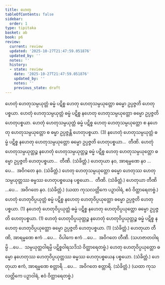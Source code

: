 ```yaml
---
title: ဟေတု
tableOfContents: false
sidebar:
  order: 1
type: tipitaka
basket: ab
book: p6
review:
  current: review
  updated: '2025-10-27T21:47:59.051876'
  updated_by: ''
  notes: ''
  history:
  - state: review
    date: '2025-10-27T21:47:59.051876'
    updated_by: ''
    notes: ''
    previous_state: draft
---
```



<ReviewStatus review={frontmatter.review} showDetails={true} />

<HypothesisAnnotation frontmatter={frontmatter} />

<DynamicBreadcrumb />

<Division number="12" book="p6" e="ch" v="39" p="42">

<Paragraph number="27" book="p6">
ဟေတုံ ဟေတုသမ္ပယုတ္တံ ဓမ္မံ ပဋိစ္စ ဟေတု ဟေတုသမ္ပယုတ္တော ဓမ္မော ဥပ္ပဇ္ဇတိ ဟေတုပစ္စယာ. ဟေတုံ ဟေတုသမ္ပယုတ္တံ ဓမ္မံ ပဋိစ္စ နဟေတု ဟေတုသမ္ပယုတ္တော ဓမ္မော ဥပ္ပဇ္ဇတိ ဟေတုပစ္စယာ. ဟေတုံ ဟေတုသမ္ပယုတ္တံ ဓမ္မံ ပဋိစ္စ ဟေတု ဟေတုသမ္ပယုတ္တော စ နဟေတု ဟေတုသမ္ပယုတ္တော စ ဓမ္မာ ဥပ္ပဇ္ဇန္တိ ဟေတုပစ္စယာ. (3)
</Paragraph>

<Paragraph number="28" book="p6">
နဟေတုံ ဟေတုသမ္ပယုတ္တံ ဓမ္မံ ပဋိစ္စ နဟေတု ဟေတုသမ္ပယုတ္တော ဓမ္မော ဥပ္ပဇ္ဇတိ ဟေတုပစ္စယာ…  တီဏိ.
</Paragraph>

<Paragraph number="29" book="p6">
ဟေတုံ ဟေတုသမ္ပယုတ္တဉ္စ နဟေတုံ ဟေတုသမ္ပယုတ္တဉ္စ ဓမ္မံ ပဋိစ္စ ဟေတု ဟေတုသမ္ပယုတ္တော ဓမ္မော ဥပ္ပဇ္ဇတိ ဟေတုပစ္စယာ…  တီဏိ. (သံခိတ္တံ.)
</Paragraph>

</Division>
<Division number="13" book="p6" e="ch" v="39" p="42">

<Paragraph number="30" book="p6">
ဟေတုယာ နဝ, အာရမ္မဏေ နဝ …ပေ…  အဝိဂတေ နဝ. (သံခိတ္တံ.)
</Paragraph>

</Division>
<Division number="14" book="p6" e="ch" v="39" p="42">

<Paragraph number="31" book="p6">
ဟေတု ဟေတုသမ္ပယုတ္တော ဓမ္မော ဟေတုဿ ဟေတုသမ္ပယုတ္တဿ ဓမ္မဿ ဟေတုပစ္စယေန ပစ္စယော…  တီဏိ. (သံခိတ္တံ.)
</Paragraph>

<Paragraph number="32" book="p6">
ဟေတုယာ တီဏိ …ပေ…  အဝိဂတေ နဝ. (သံခိတ္တံ.)
</Paragraph>

<Paragraph number="33" book="p6">
(ယထာ ကုသလတ္တိကေ ပဉှာဝါရံ, ဧဝံ ဝိတ္ထာရေတဗ္ဗံ.)
</Paragraph>

</Division>
<Division number="15" book="p6" e="ch" v="39" p="42">

<Paragraph number="34" book="p6">
ဟေတုံ ဟေတုဝိပ္ပယုတ္တံ ဓမ္မံ ပဋိစ္စ နဟေတု ဟေတုဝိပ္ပယုတ္တော ဓမ္မော ဥပ္ပဇ္ဇတိ ဟေတုပစ္စယာ. (1)
</Paragraph>

<Paragraph number="35" book="p6">
နဟေတုံ ဟေတုဝိပ္ပယုတ္တံ ဓမ္မံ ပဋိစ္စ နဟေတု ဟေတုဝိပ္ပယုတ္တော ဓမ္မော ဥပ္ပဇ္ဇတိ ဟေတုပစ္စယာ. (1)
</Paragraph>

<Paragraph number="36" book="p6">
ဟေတုံ ဟေတုဝိပ္ပယုတ္တဉ္စ နဟေတုံ ဟေတုဝိပ္ပယုတ္တဉ္စ ဓမ္မံ ပဋိစ္စ နဟေတု ဟေတုဝိပ္ပယုတ္တော ဓမ္မော ဥပ္ပဇ္ဇတိ ဟေတုပစ္စယာ. (1) (သံခိတ္တံ.)
</Paragraph>

<Paragraph number="37" book="p6">
ဟေတုယာ တီဏိ, အာရမ္မဏေ ဧကံ …ပေ…  ဝိပါကေ ဧကံ …ပေ…  အဝိဂတေ တီဏိ.
</Paragraph>

<Paragraph number="38" book="p6">
(သဟဇာတဝါရမ္ပိ …ပေ…  သမ္ပယုတ္တဝါရမ္ပိ ပဋိစ္စဝါရသဒိသံ ဝိတ္ထာရေတဗ္ဗံ.)
</Paragraph>

</Division>
<Division number="16" book="p6" e="ch" v="39" p="43">

<Paragraph number="39" book="p6">
ဟေတု ဟေတုဝိပ္ပယုတ္တော ဓမ္မော နဟေတုဿ ဟေတုဝိပ္ပယုတ္တဿ ဓမ္မဿ ဟေတုပစ္စယေန ပစ္စယော. (သံခိတ္တံ.)
</Paragraph>

<Paragraph number="40" book="p6">
ဟေတုယာ ဧကံ, အာရမ္မဏေ စတ္တာရိ …ပေ…  အဝိဂတေ စတ္တာရိ. (သံခိတ္တံ.)
</Paragraph>

<Paragraph number="41" book="p6">
(ယထာ ကုသလတ္တိကေ ပဉှာဝါရံ, ဧဝံ ဝိတ္ထာရေတဗ္ဗံ.)
</Paragraph>
</Division>
